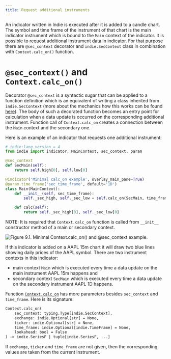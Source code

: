 ```yaml
---
title: Request additional instruments
---
```


An indicator written in Indie is executed after it is added to a candle chart. The symbol and time frame of the
instrument of that chart is the main indicator instrument which is bound to the `Main` context of the indicator. It is
possible to request additional instrument data in indicator. For that purpose there are `@sec_context` decorator and
`indie.SecContext` class in combination with `Context.calc_on()` function.

# `@sec_context()` and `Context.calc_on()`

Decorator `@sec_context` is a syntactic sugar that can be applied to a function definition which is an equivalent of
writing a class inherited from `indie.SecContext` (more about the mechanics how this works can be found
[here](https://dev.test.tpinf.in/docs/indie/How-Indies-syntactic-sugar-works#functions-decorated-with-sec_context)). The
body of such a decorated function becomes an entry point for calculation when a data update is occurred on the
corresponding additional instrument. Function call of `Context.calc_on` creates a connection between the `Main` context
and the secondary one.

Here is an example of an indicator that requests one additional instrument:

```py
# indie:lang_version = 4
from indie import indicator, MainContext, sec_context, param

@sec_context
def SecMain(self):
    return self.high[0], self.low[0]

@indicator('Minimal calc_on example', overlay_main_pane=True)
@param.time_frame('sec_time_frame', default='1D')
class Main(MainContext):
    def __init__(self, sec_time_frame):
        self._sec_high, self._sec_low = self.calc_on(SecMain, time_frame=sec_time_frame)

    def calc(self):
        return self._sec_high[0], self._sec_low[0]
```

NOTE: It is required that `Context.calc_on` function is called from `__init__` constructor method of a main or secondary
context.

![Figure 9.1. Minimal Context.calc_on() and @sec_context example.](/images/indie/Standard-library/calc_on_example.png)

If this indicator is added on a AAPL 15m chart it will draw two blue lines showing daily prices of the AAPL symbol.
There are two instrument contexts in this indicator:

- main context `Main` which is executed every time a data update on the main instrument AAPL 15m happens and
- secondary context `SecMain` which is executed every time a data update on the secondary instrument AAPL 1D happens.

Function [`Context.calc_on`](Library-reference#func_Context_calc_on) has more parameters besides `sec_context` and `time_frame`. Here is its signature:

```txt
Context.calc_on(
    sec_context: typing.Type[indie.SecContext],
    exchange: indie.Optional[str] = None,
    ticker: indie.Optional[str] = None,
    time_frame: indie.Optional[indie.TimeFrame] = None,
    lookahead: bool = False
) -> indie.SeriesF | tuple[indie.SeriesF, ...]
```

If `exchange`, `ticker` and `time_frame` are not given, then the corresponding values are taken from the current
instrument.
